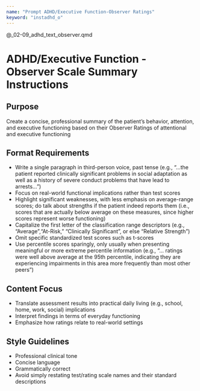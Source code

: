 ```yaml
---
name: "Prompt ADHD/Executive Function-Observer Ratings"
keyword: "instadhd_o"
---
```


@_02-09_adhd_text_observer.qmd

# ADHD/Executive Function - Observer Scale Summary Instructions

## Purpose

Create a concise, professional summary of the patient's behavior, attention, and executive functioning based on their Observer Ratings of attentional and executive functioning

## Format Requirements

- Write a single paragraph in third-person voice, past tense (e.g., "...the patient reported clinically significant problems in social adaptation as well as a history of severe conduct problems that have lead to arrests...")
- Focus on real-world functional implications rather than test scores
- Highlight significant weaknesses, with less emphasis on average-range scores; do talk about strengths if the patient indeed reports them (i.e., scores that are actually below average on these measures, since higher scores represent worse functioning)
- Capitalize the first letter of the classification range descriptors (e.g., "Average","At-Risk," "Clinically Significant", or else "Relative Strength")
- Omit specific standardized test scores such as t-scores
- Use percentile scores sparingly, only usually when presenting meaningful or more extreme percentile information (e.g., "... ratings were well above average at the 95th percentile, indicating they are experiencing impairments in this area more frequently than most other peers")

## Content Focus

- Translate assessment results into practical daily living (e.g., school, home, work, social) implications
- Interpret findings in terms of everyday functioning
- Emphasize how ratings relate to real-world settings

## Style Guidelines

- Professional clinical tone
- Concise language
- Grammatically correct
- Avoid simply restating test/rating scale names and their standard descriptions
